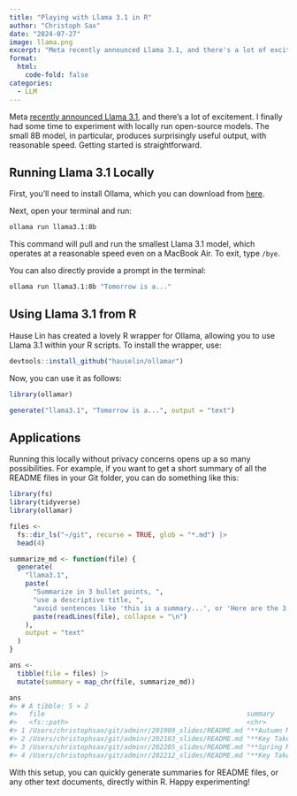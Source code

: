 ```yaml
---
title: "Playing with Llama 3.1 in R"
author: "Christoph Sax"
date: "2024-07-27"
image: llama.png
excerpt: "Meta recently announced Llama 3.1, and there's a lot of excitement. I finally had some time to experiment with locally run open-source models. The small 8B model, in particular, produces surprisingly useful output, with reasonable speed."
format:
  html:
    code-fold: false
categories:
  - LLM
---
```


Meta [recently announced Llama 3.1](https://ai.meta.com/blog/meta-llama-3-1/), and there’s a lot of excitement. I finally had some time to experiment with locally run open-source models. The small 8B model, in particular, produces surprisingly useful output, with reasonable speed. Getting started is straightforward.

## Running Llama 3.1 Locally

First, you’ll need to install Ollama, which you can download from [here](https://ollama.com/download).

Next, open your terminal and run:

```sh
ollama run llama3.1:8b
```

This command will pull and run the smallest Llama 3.1 model, which operates at a reasonable speed even on a MacBook Air. To exit, type `/bye`.

You can also directly provide a prompt in the terminal:

```sh
ollama run llama3.1:8b "Tomorrow is a..."
```

## Using Llama 3.1 from R

Hause Lin has created a lovely R wrapper for Ollama, allowing you to use Llama 3.1 within your R scripts. To install the wrapper, use:

```r
devtools::install_github("hauselin/ollamar")
```

Now, you can use it as follows:

```r
library(ollamar)

generate("llama3.1", "Tomorrow is a...", output = "text")
```

## Applications

Running this locally without privacy concerns opens up a so many possibilities. For example, if you want to get a short summary of all the README files in your Git folder, you can do something like this:

```r
library(fs)
library(tidyverse)
library(ollamar)

files <-
  fs::dir_ls("~/git", recurse = TRUE, glob = "*.md") |>
  head(4)

summarize_md <- function(file) {
  generate(
    "llama3.1",
    paste(
      "Summarize in 3 bullet points, ",
      "use a descriptive title, ",
      "avoid sentences like 'this is a summary...', or 'Here are the 3 bullet points...'.",
      paste(readLines(file), collapse = "\n")
    ),
    output = "text"
  )
}

ans <-
  tibble(file = files) |>
  mutate(summary = map_chr(file, summarize_md))

ans
#> # A tibble: 5 × 2
#>   file                                                   summary
#>   <fs::path>                                             <chr>
#> 1 /Users/christophsax/git/adminr/201909_slides/README.md "**Autumn Meetup Highl…
#> 2 /Users/christophsax/git/adminr/202103_slides/README.md "**Key Takeaways from …
#> 3 /Users/christophsax/git/adminr/202205_slides/README.md "**Spring Meetup 2022 …
#> 4 /Users/christophsax/git/adminr/202212_slides/README.md "**Key Takeaways from …
```

With this setup, you can quickly generate summaries for README files, or any other text documents, directly within R.
Happy experimenting!

